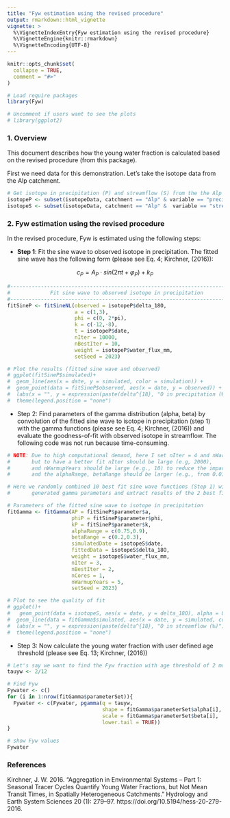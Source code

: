 ```yaml
---
title: "Fyw estimation using the revised procedure"
output: rmarkdown::html_vignette
vignette: >
  %\VignetteIndexEntry{Fyw estimation using the revised procedure}
  %\VignetteEngine{knitr::rmarkdown}
  %\VignetteEncoding{UTF-8}
---
```


```r
knitr::opts_chunk$set(
  collapse = TRUE,
  comment = "#>"
)
```

```r
# Load require packages
library(Fyw)

# Uncomment if users want to see the plots
# library(ggplot2)   
```

### 1. Overview
This document describes how the young water fraction is calculated based on the 
revised procedure (from this package). 

First we need data for this demonstration. Let's take the isotope data from the Alp catchment.

```r
# Get isotope in precipitation (P) and streamflow (S) from the the Alp catchment
isotopeP <- subset(isotopeData, catchment == "Alp" & variable == "precipitation")
isotopeS <- subset(isotopeData, catchment == "Alp" &  variable == "streamflow")
```

### 2. Fyw estimation using the revised procedure
In the revised procedure, Fyw is estimated using the following steps:

-   **Step 1**: Fit the sine wave to observed isotope in precipitation. The fitted sine 
wave has the following form (please see Eq. 4; Kirchner, (2016)):


$$ c_P = A_P \cdot sin(2 \pi t + \varphi_P)  + k_P $$

```r
#------------------------------------------------------------------------------#
#             Fit sine wave to observed isotope in precipitation               #
#------------------------------------------------------------------------------#
fitSineP <- fitSineNL(observed = isotopeP$delta_18O,
                      a = c(1,3),
                      phi = c(0, 2*pi),
                      k = c(-12,-8), 
                      t = isotopeP$date,
                      nIter = 10000,
                      nBestIter = 10,
                      weight = isotopeP$water_flux_mm,
                      setSeed = 2023)

# Plot the results (fitted sine wave and observed)
# ggplot(fitSineP$simulated)+
#  geom_line(aes(x = date, y = simulated, color = simulation)) +         # 10 best fitted sine waves
#  geom_point(data = fitSineP$observed, aes(x = date, y = observed)) +   # observed data
#  labs(x = "", y = expression(paste(delta^{18}, "O in precipitation (‰)"))) +
#  theme(legend.position = "none")
```

-   Step 2: Find parameters of the gamma distribution (alpha, beta) by convolution
of the fitted sine wave to isotope in precipitation (step 1) with the gamma functions
(please see Eq. 4; Kirchner, (2016)) and evaluate the goodness-of-fit with observed 
isotope in streamflow. The following code was not run because time-consuming.

```r
# NOTE: Due to high computational demand, here I set nIter = 4 and nWarmupYears = 5
#       but to have a better fit nIter should be large (e.g, 2000), 
#       and nWarmupYears should be large (e.g., 10) to reduce the impact of initial conditions
#       and the alphaRange, betaRange should be larger (e.g., from 0.01 to 5)

# Here we randomly combined 10 best fit sine wave functions (Step 1) with 3 randomly
#       generated gamma parameters and extract results of the 2 best fitted gamma functions

# Parameters of the fitted sine wave to isotope in precipitation
fitGamma <- fitGamma(AP = fitSineP$parameter$a,
                     phiP = fitSineP$parameter$phi,
                     kP = fitSineP$parameter$k,
                     alphaRange = c(0.75,0.9),
                     betaRange = c(0.2,0.3),
                     simulatedDate = isotopeS$date,
                     fittedData = isotopeS$delta_18O,
                     weight = isotopeS$water_flux_mm,
                     nIter = 3,
                     nBestIter = 2,
                     nCores = 1,
                     nWarmupYears = 5,
                     setSeed = 2023)

# Plot to see the quality of fit
# ggplot()+
#   geom_point(data = isotopeS, aes(x = date, y = delta_18O), alpha = 0.35) +                  # Observed
#  geom_line(data = fitGamma$simulated, aes(x = date, y = simulated, color = simulation)) +   # Simulated
#  labs(x = "", y = expression(paste(delta^{18}, "O in streamflow (‰)"))) +
#  theme(legend.position = "none")
```

-   Step 3: Now calculate the young water fraction with user defined age threshold (please see Eq. 13; Kirchner, (2016))

```r

# Let's say we want to find the Fyw fraction with age threshold of 2 months
tauyw <- 2/12 

# Find Fyw 
Fywater <- c()
for (i in 1:nrow(fitGamma$parameterSet)){
  Fywater <- c(Fywater, pgamma(q = tauyw,
                               shape = fitGamma$parameterSet$alpha[i],
                               scale = fitGamma$parameterSet$beta[i],
                               lower.tail = TRUE))
}

# show Fyw values
Fywater

```

### References

Kirchner, J. W. 2016. “Aggregation in Environmental Systems – Part 1: Seasonal 
Tracer Cycles Quantify Young Water Fractions, but Not Mean Transit Times, in 
Spatially Heterogeneous Catchments.” Hydrology and Earth System Sciences 20 (1): 279–97. https://doi.org/10.5194/hess-20-279-2016.

